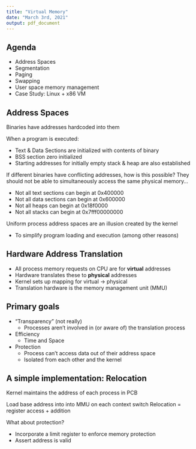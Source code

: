 ```yaml
---
title: "Virtual Memory"
date: "March 3rd, 2021"
output: pdf_document
---
```


## Agenda

* Address Spaces
* Segmentation
* Paging
* Swapping
* User space memory management
* Case Study: Linux + x86 VM

## Address Spaces

Binaries have addresses hardcoded into them

When a program is executed:

* Text & Data Sections are initialized with contents of binary
* BSS section zero initialized
* Starting addresses for initially empty stack & heap are also established

If different binaries have conflicting addresses, how is this possible? They should not be able to simultaneously access the same physical memory...

* Not all text sections can begin at 0x400000
* Not all data sections can begin at 0x600000
* Not all heaps can begin at 0x18f0000
* Not all stacks can begin at 0x7fff00000000

Uniform process address spaces are an illusion created by the kernel

* To simplify program loading and execution (among other reasons)

## Hardware Address Translation

* All process memory requests on CPU are for **virtual** addresses
* Hardware translates these to **physical** addresses
* Kernel sets up mapping for virtual -> physical
* Translation hardware is the memory management unit (MMU)

## Primary goals

* "Transparency" (not really)
  * Processes aren't involved in (or aware of) the translation process
* Efficiency
  * Time and Space
* Protection
  * Process can't access data out of their address space
  * Isolated from each other and the kernel

## A simple implementation: Relocation

Kernel maintains the address of each process in PCB

Load base address into into MMU on each context switch
Relocation = register access + addition

What about protection?

* Incorporate a limit register to enforce memory protection
* Assert address is valid
